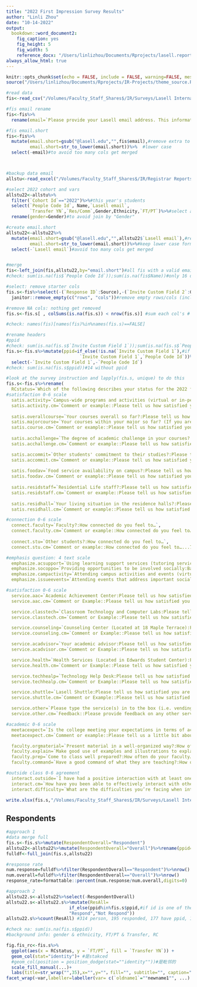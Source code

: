 ```yaml
---
title: "2022 First Impression Survey Results"
author: "Linli Zhou"
date: "10-14-2022"
output:
  bookdown::word_document2:
    fig_caption: yes
    fig_height: 5
    fig_width: 5
    reference_docx: "/Users/linlizhou/Documents/Rprojects/lasell.report.docx"
always_allow_html: true
---
```


```r
knitr::opts_chunk$set(echo = FALSE, include = FALSE, warning=FALSE, message=FALSE, fig.align = "center") #show only results
source("/Users/linlizhou/Documents/Rprojects/IR-Projects/theme_source.R") #run code from saved theme and library
```

```r
#read data
fis<-read_csv("/Volumes/Faculty_Staff_Shares$/IR/Surveys/Lasell Internal/First Impressions/2022 Fall/20221013124928-SurveyExport.csv")
```


```r
#fis email rename
fis<-fis%>%
  rename(email=`Please provide your Lasell email address. This information is needed for research purposes. Your personal information will be kept confidential and will not appear on any report. `)

#fis email.short
fis<-fis%>%
  mutate(email.short=gsub("@lasell.edu","",fis$email),#remove extra to keep all values the same format
         email.short=str_to_lower(email.short))%>%  #lower case
  select(-email)#to avoid too many cols get merged



#backup data email
allstu<-read_excel("/Volumes/Faculty_Staff_Shares$/IR/Registrar Reports/2022 Fall/Fall 2022 UG Backup Data Report.xlsx")

#select 2022 cohort and vars
allstu22<-allstu%>%
  filter(`Cohort Id`=="2022")%>%#this year's students
  select(`People Code Id`, Name,`Lasell email`,
         `Transfer YN`,`Res/Comm`,Gender,Ethnicity,`FT/PT`)%>%#select all usable vars
  rename(gender=Gender)#to avoid join by "Gender"

#create email.short
allstu22<-allstu22%>%
  mutate(email.short=gsub("@lasell.edu","",allstu22$`Lasell email`),#remove extra to match fis emails
         email.short=str_to_lower(email.short))%>%#keep lower case format
  select(-`Lasell email`)#avoid too many cols get merged


#merge
fis<-left_join(fis,allstu22,by="email.short")#all fis with a valid email will have a ppid and names now
#check: sum(is.na(fis$`People Code Id`));sum(is.na(fis$Name))#only 16 do not find a matched ppid/name
```


```r
#select: remove starter cols
fis.s<-fis%>%select(-(`Response ID`:Source),-(`Invite Custom Field 2`:Gender))%>%#removed 54 cols
  janitor::remove_empty(c("rows", "cols"))#remove empty rows/cols (including header has to be NA), removed 1 rows

#remove NA cols: nothing get removed
fis.s<-fis.s[ , colSums(is.na(fis.s)) < nrow(fis.s)] #sum each col's # of NA rows, as long as not all rows are NA then select them 

#check: names(fis)[names(fis)%in%names(fis.s)==FALSE]
```


```r
#rename headers
#ppid
#check: sum(is.na(fis.s$`Invite Custom Field 1`));sum(is.na(fis.s$`People Code Id`))#148vs15
fis.s<-fis.s%>%mutate(ppid=if_else(!is.na(`Invite Custom Field 1`),#if settled by field then field
                            `Invite Custom Field 1`,`People Code Id`))%>%#if not settled, then matched id
  select(-`Invite Custom Field 1`,-`People Code Id`)
#check: sum(is.na(fis.s$ppid))#14 without ppid
```

```r
#look at the survey instruction and lapply(fis.s, unique) to do this
fis.s<-fis.s%>%rename(
  RCstatus=`Which of the following describes your status for the 2022 fall semester?`,
#satisfaction 0-6 scale  
  satis.activity=`Campus-wide programs and activities (virtual or in-person)?:Please tell us how satisfied you are with…`,
  satis.activity.cm=`Comment or example::Please tell us how satisfied you are with…...58`,
  
  satis.overallcourse=`Your courses overall so far?:Please tell us how satisfied you are with…`,
  satis.majorcourse=`Your courses within your major so far? (If you are an undeclared major, please leave blank):Please tell us how satisfied you are with…`,
  satis.course.cm=`Comment or example::Please tell us how satisfied you are with…...61`,
  
  satis.acchallenge=`The degree of academic challenge in your courses?:Please tell us how satisfied you are with…`,
  satis.acchallenge.cm=`Comment or example::Please tell us how satisfied you are with…...63`,

  satis.accommit=`Other students' commitment to their studies?:Please tell us how satisfied you are with…`,
  satis.accommit.cm=`Comment or example::Please tell us how satisfied you are with…...65`,
  
  satis.foodav=`Food service availability on campus?:Please tell us how satisfied you are with…`,
  satis.foodav.cm=`Comment or example::Please tell us how satisfied you are with…...67`,
  
  satis.residstaff=`Residential Life staff?:Please tell us how satisfied you are with…`,
  satis.residstaff.cm=`Comment or example::Please tell us how satisfied you are with…...69`,
  
  satis.residhall=`Your living situation in the residence halls?:Please tell us how satisfied you are with…`,
  satis.residhall.cm=`Comment or example::Please tell us how satisfied you are with…...71`,

#connection 0-6 scale  
  connect.faculty=`Faculty?:How connected do you feel to…`,
  connect.faculty.cm=`Comment or example::How connected do you feel to…...73`,
  
  connect.stu=`Other students?:How connected do you feel to…`,
  connect.stu.cm=`Comment or example::How connected do you feel to…...75`,

#emphasis question: 4 text scale  
  emphasize.acsupport=`Using learning support services (tutoring services, writing center, etc):Based on your experience so far, how much does Lasell University emphasize the following?`,
  emphasize.socoppo=`Providing opportunities to be involved socially:Based on your experience so far, how much does Lasell University emphasize the following?`,
  emphasize.campactivity=`Attending campus activities and events (virtual or in-person):Based on your experience so far, how much does Lasell University emphasize the following?`,
  emphasize.issueevents=`Attending events that address important social, economic, or political issues:Based on your experience so far, how much does Lasell University emphasize the following?`,

#satisfaction 0-6 scale
  service.aac=`Academic Achievement Center:Please tell us how satisfied you are with…`,
  service.aac.cm=`Comment or Example::Please tell us how satisfied you are with…...81`,

  service.classtech=`Classroom Technology and Computer Labs:Please tell us how satisfied you are with…`,
  service.classtech.cm=`Comment or Example::Please tell us how satisfied you are with…...83`,

  service.counseling=`Counseling Center (Located at 18 Maple Terrace):Please tell us how satisfied you are with…`,
  service.counseling.cm=`Comment or Example::Please tell us how satisfied you are with…...85`,

  service.acadvisor=`Your academic advisor:Please tell us how satisfied you are with…`,
  service.acadvisor.cm=`Comment or Example::Please tell us how satisfied you are with…...87`,

  service.health=`Health Services (Located in Edwards Student Center):Please tell us how satisfied you are with…`,
  service.health.cm=`Comment or Example::Please tell us how satisfied you are with…...89`,

  service.techhealp=`Technology Help Desk:Please tell us how satisfied you are with…`,
  service.techhealp.cm=`Comment or Example::Please tell us how satisfied you are with…...91`,

  service.shuttle=`Lasell Shuttle:Please tell us how satisfied you are with…`,
  service.shuttle.cm=`Comment or Example::Please tell us how satisfied you are with…...93`,

  service.other=`Please type the service(s) in to the box (i.e. vending, mailroom, washing/drying etc.):Please provide feedback on any other services on campus we have not mentioned in the previous questions.`,
  service.other.cm=`Feedback::Please provide feedback on any other services on campus we have not mentioned in the previous questions.`,

#academic 0-6 scale
  meetacexpect=`Is the college meeting your expectations in terms of academic experience?:Please tell us a little bit about what you think of Lasell's academics.`,
  meetacexpect.cm=`Comment or example::Please tell us a little bit about what you think of Lasell's academics.`,

  faculty.orgmaterial=`Present material in a well-organized way?:How often do your faculty…`,
  faculty.explain=`Make good use of examples and illustrations to explain difficult points?:How often do your faculty…`,
  faculty.prep=`Come to class well prepared?:How often do your faculty…`,
  faculty.command=`Have a good command of what they are teaching?:How often do your faculty…`,

#outside class 0-6 agreement
  interact.outside=`I have had a positive interaction with at least one Lasell faculty or staff member outside of class.:How much do you agree…`,
  interact.cm=`How have you been able to effectively interact with others in the Lasell community in a safe manner so far this semester?`,
  interact.difficulty=`What are the difficulties you’re facing when interacting with others within the Lasell community this semester?`)

write.xlsx(fis.s,"/Volumes/Faculty_Staff_Shares$/IR/Surveys/Lasell Internal/First Impressions/2022 Fall/raw_renamed.xlsx")
```

## Respondents

```r
#approach 1
#data merge full
fis.s<-fis.s%>%mutate(RespondentOverall="Respondent")
allstu22<-allstu22%>%mutate(RespondentOverall="Overall")%>%rename(ppid=`People Code Id`)
fulldf<-full_join(fis.s,allstu22)

#response rate
num.response=fulldf%>%filter(RespondentOverall=="Respondent")%>%nrow()
num.overall=fulldf%>%filter(RespondentOverall=="Overall")%>%nrow()
response_rate=formattable::percent(num.response/num.overall,digits=0)

#approach 2
allstu22.s<-allstu22%>%select(-RespondentOverall)
allstu22.s<-allstu22.s%>%mutate(ResAll=
                        if_else(ppid%in%fis.s$ppid,#if id is one of the same survey id 
                        "Respond","Not Respond"))
allstu22.s%>%count(ResAll) #314 person, 195 responded, 177 have ppid, 18 no ppid
```



```r
#check na: sum(is.na(fis.s$ppid))
#background info: gender & ethnicity, FT/PT & Transfer, RC

fig.fis_rc<-fis.s%>%
  ggplot(aes(x = RCstatus, y = `FT/PT`, fill = `Transfer YN`)) +
  geom_col(stat="identity")+ #是stakced
  #geom_col(position = position_dodge(stat=""identity""))#是毗邻的
  scale_fill_manual(...)+
  labs(title=str_wrap("",35),x="",y=""，fill="", subtitle="", caption="") #80 is a full line length
facet_wrap(~var,labeller=labeller(var= c(`oldname1`=""newname1"", ...) ) )"

```












